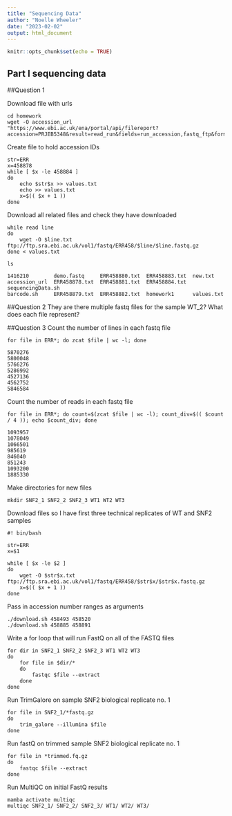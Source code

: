 ```yaml
---
title: "Sequencing Data"
author: "Noelle Wheeler"
date: "2023-02-02"
output: html_document
---
```


```r
knitr::opts_chunk$set(echo = TRUE)
```

## Part I sequencing data
##Question 1

Download file with urls
```{}
cd homework
wget -O accession_url "https://www.ebi.ac.uk/ena/portal/api/filereport?accession=PRJEB5348&result=read_run&fields=run_accession,fastq_ftp&format=tsv&download=true&limit=0"
```

Create file to hold accession IDs
```{}
str=ERR
x=458878
while [ $x -le 458884 ]
do
    echo $str$x >> values.txt
    echo >> values.txt
    x=$(( $x + 1 ))
done
```

Download all related files and check they have downloaded

```{}
while read line
do
    wget -O $line.txt ftp://ftp.sra.ebi.ac.uk/vol1/fastq/ERR458/$line/$line.fastq.gz
done < values.txt 

ls
```

```
1416210        demo.fastq     ERR458880.txt  ERR458883.txt  new.txt
accession_url  ERR458878.txt  ERR458881.txt  ERR458884.txt  sequencingData.sh
barcode.sh     ERR458879.txt  ERR458882.txt  homework1      values.txt
```

##Question 2
They are there multiple fastq files for the sample WT_2? What does each file represent?

##Question 3
Count the number of lines in each fastq file
```{}
for file in ERR*; do zcat $file | wc -l; done
```

```
5870276
5800048
5766276
5286992
4527136
4562752
5846584
```

Count the number of reads in each fastq file
```{}
for file in ERR*; do count=$(zcat $file | wc -l); count_div=$(( $count / 4 )); echo $count_div; done
```

```
1093957
1078049
1066501
985619
846040
851243
1093200
1885330
```

Make directories for new files
```{}
mkdir SNF2_1 SNF2_2 SNF2_3 WT1 WT2 WT3
```

Download files so I have first three technical replicates of WT and SNF2 samples
```{}
#! bin/bash

str=ERR
x=$1

while [ $x -le $2 ]
do
    wget -O $str$x.txt ftp://ftp.sra.ebi.ac.uk/vol1/fastq/ERR458/$str$x/$str$x.fastq.gz
    x=$(( $x + 1 ))
done
```

Pass in accession number ranges as arguments
```{}
./download.sh 458493 458520
./download.sh 458885 458891
```

Write a for loop that will run FastQ on all of the FASTQ files
```{}
for dir in SNF2_1 SNF2_2 SNF2_3 WT1 WT2 WT3
do
    for file in $dir/*
    do
        fastqc $file --extract
    done
done
```

Run TrimGalore on sample SNF2 biological replicate no. 1
```{}
for file in SNF2_1/*fastq.gz
do
    trim_galore --illumina $file
done
```
Run fastQ on trimmed sample SNF2 biological replicate no. 1
```{}
for file in *trimmed.fq.gz
do
    fastqc $file --extract
done
```

Run MultiQC on initial FastQ results
```{}
mamba activate multiqc
multiqc SNF2_1/ SNF2_2/ SNF2_3/ WT1/ WT2/ WT3/
```


